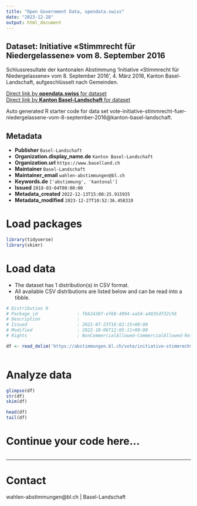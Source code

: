 ```yaml
---
title: "Open Government Data, opendata.swiss"
date: "2023-12-28"
output: html_document
---
```


## Dataset: Initiative «Stimmrecht für Niedergelassene» vom 8. September 2016

Schlussresultate der kantonalen Abstimmung 'Initiative «Stimmrecht für Niedergelassene» vom 8. September 2016', 4. März 2018, Kanton Basel-Landschaft, aufgeschlüsselt nach Gemeinden.

[Direct link by **opendata.swiss** for dataset](https://opendata.swiss/de/dataset/initiative-stimmrecht-fur-niedergelassene-vom-8-september-2016)<br>
[Direct link by **Kanton Basel-Landschaft** for dataset](https://abstimmungen.bl.ch/vote/initiative-stimmrecht-fuer-niedergelassene-vom-8-september-2016/data)

Auto generated R starter code for data set vote-initiative-stimmrecht-fuer-niedergelassene-vom-8-september-2016@kanton-basel-landschaft.

## Metadata

- **Publisher** `Basel-Landschaft`
- **Organization.display_name.de** `Kanton Basel-Landschaft`
- **Organization.url** `https://www.baselland.ch`
- **Maintainer** `Basel-Landschaft`
- **Maintainer_email** `wahlen-abstimmungen@bl.ch`
- **Keywords.de** `['abstimmung', 'kantonal']`
- **Issued** `2018-03-04T00:00:00`
- **Metadata_created** `2022-12-13T15:00:25.915935`
- **Metadata_modified** `2023-12-27T10:52:36.458310`


# Load packages

```r

library(tidyverse)
library(skimr)

```

# Load data

-   The dataset has 1 distribution(s) in CSV format.
-   All available CSV distributions are listed below and can be read into a tibble.

```r

# Distribution 0
# Package_id               : fbb2438f-ef68-4994-aa54-a4035df32c56
# Description              : 
# Issued                   : 2021-07-23T16:02:15+00:00
# Modified                 : 2022-10-06T12:05:11+00:00
# Rights                   : NonCommercialAllowed-CommercialAllowed-ReferenceRequired

df <- read_delim('https://abstimmungen.bl.ch/vote/initiative-stimmrecht-fuer-niedergelassene-vom-8-september-2016/data-csv')



```

# Analyze data

```r

glimpse(df)
str(df)
skim(df)

head(df)
tail(df)

```

# Continue your code here...

```r

```

------------------------------------------------------------------------

# Contact

wahlen-abstimmungen@bl.ch | Basel-Landschaft
